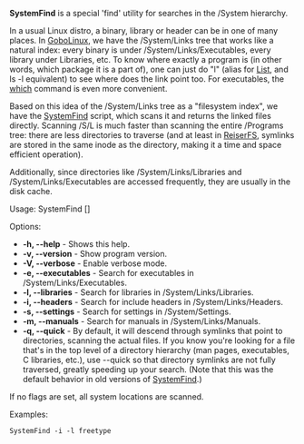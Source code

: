 '''SystemFind''' is a special 'find' utility for searches in the /System hierarchy.

In a usual Linux distro, a binary, library or header can be in one of many places. In [[GoboLinux]], we have the /System/Links tree that works like a natural index: every binary is under /System/Links/Executables, every library under Libraries, etc. To know where exactly a program is (in other words, which package it is a part of), one can just do "l" (alias for [[List]], and ls -l equivalent) to see where does the link point too. For executables, the [[which]] command is even more convenient.

Based on this idea of the /System/Links tree as a "filesystem index", we have the [[SystemFind]] script, which scans it and returns the linked files directly. Scanning /S/L is much faster than scanning the entire /Programs tree: there are less directories to traverse (and at least in [[ReiserFS]], symlinks are stored in the same inode as the directory, making it a time and space efficient operation).

Additionally, since directories like /System/Links/Libraries and /System/Links/Executables are accessed frequently, they are usually in the disk cache.

Usage: SystemFind [<flags>] <search_pattern>

Options:
* '''-h, --help''' - Shows this help.
* '''-v, --version''' - Show program version.
* '''-V, --verbose''' - Enable verbose mode.
* '''-e, --executables''' - Search for executables in /System/Links/Executables.
* '''-l, --libraries''' - Search for libraries in /System/Links/Libraries.
* '''-i, --headers''' - Search for include headers in /System/Links/Headers.
* '''-s, --settings''' - Search for settings in /System/Settings.
* '''-m, --manuals''' - Search for manuals in /System/Links/Manuals.
* '''-q, --quick''' - By default, it will descend through symlinks that point to directories, scanning the actual files. If you know you're looking for a file that's in the top level of a directory hierarchy (man pages, executables, C libraries, etc.), use --quick so that directory symlinks are not fully traversed, greatly speeding up your search. (Note that this was the default behavior in old versions of [[SystemFind]].)

If no flags are set, all system locations are scanned.

Examples:
<pre>
SystemFind -i -l freetype
</pre>

{{Scripts}}